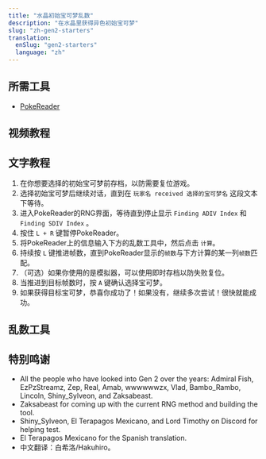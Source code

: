 ```yaml
---
title: "水晶初始宝可梦乱数"
description: "在水晶里获得异色初始宝可梦"
slug: "zh-gen2-starters"
translation:
  enSlug: "gen2-starters"
  language: "zh"
---
```


## 所需工具

- [PokeReader](/install-pokereader)

## 视频教程

<YouTubeVideo id="1PFQv-S8a48" />

## 文字教程

1. 在你想要选择的初始宝可梦前存档，以防需要复位游戏。
2. 选择初始宝可梦后继续对话，直到在 `玩家名 received 选择的宝可梦名` 这段文本下等待。
3. 进入PokeReader的RNG界面，等待直到停止显示 `Finding ADIV Index` 和 `Finding SDIV Index` 。
4. 按住 `L + R` 键暂停PokeReader。
5. 将PokeReader上的信息输入下方的乱数工具中，然后点击 `计算`。
6. 持续按 `L` 键推进帧数，直到PokeReader显示的`帧数`与下方计算的某一列`帧数`匹配。
7. （可选）如果你使用的是模拟器，可以使用即时存档以防失败复位。
8. 当推进到目标帧数时，按 `A` 键确认选择宝可梦。
9. 如果获得目标宝可梦，恭喜你成功了！如果没有，继续多次尝试！很快就能成功。

## 乱数工具

<Gen2PokemonRng type="starter" />

## 特别鸣谢

- All the people who have looked into Gen 2 over the years: Admiral Fish, EzPzStreamz, Zep, Real, Amab, wwwwwwzx, Vlad, Bambo_Rambo, Lincoln, Shiny_Sylveon, and Zaksabeast.
- Zaksabeast for coming up with the current RNG method and building the tool.
- Shiny_Sylveon, El Terapagos Mexicano, and Lord Timothy on Discord for helping test.
- El Terapagos Mexicano for the Spanish translation.
- 中文翻译：白希洛/Hakuhiro。
